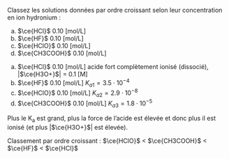 ::: {.Exercise data-latex=""}

Classez les solutions données par ordre croissant selon leur concentration en ion hydronium :

a. $\ce{HCl}$ 0.10 [mol/L]
\vspace{\stretch{1}}
b. $\ce{HF}$ 0.10 [mol/L]
\vspace{\stretch{1}}
c. $\ce{HClO}$ 0.10 [mol/L]
\vspace{\stretch{1}}
d. $\ce{CH3COOH}$ 0.10 [mol/L]
\vspace{\stretch{1}}

:::

::: {.Answer data-latex=""}

a. $\ce{HCl}$ 0.10 [mol/L] \tabto{12em} acide fort complètement ionisé (dissocié), |$\ce{H3O+}$| = 0.1 [M]
\vspace{1em}
b. $\ce{HF}$ 0.10 [mol/L] \tabto{12em} $K_{a1} = 3.5 \cdot 10^{-4}$
\vspace{1em}
c. $\ce{HClO}$ 0.10 [mol/L] \tabto{12em} $K_{a2} = 2.9 \cdot 10^{-8}$
\vspace{1em}
d. $\ce{CH3COOH}$ 0.10 [mol/L] \tabto{12em} $K_{a3} = 1.8 \cdot 10^{-5}$
\vspace{1em}

Plus le K~a~ est grand, plus la force de l'acide est élevée et donc plus il est ionisé (et plus |$\ce{H3O+}$| est élevée).

Classement par ordre croissant : $\ce{HClO}$ < $\ce{CH3COOH}$ < $\ce{HF}$ < $\ce{HCl}$ 
\newpage
:::
